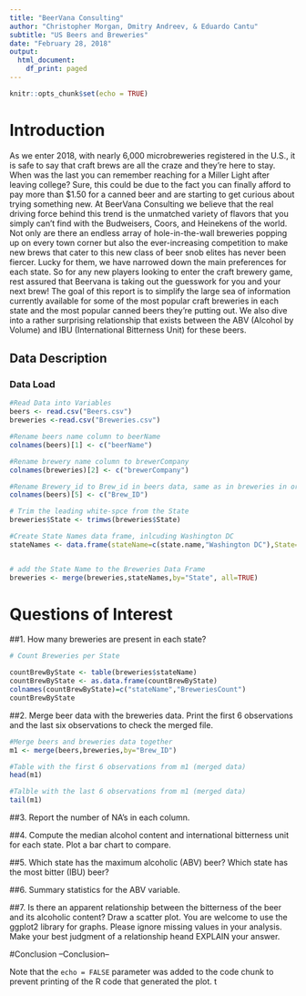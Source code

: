 ```yaml
---
title: "BeerVana Consulting"
author: "Christopher Morgan, Dmitry Andreev, & Eduardo Cantu"
subtitle: "US Beers and Breweries"
date: "February 28, 2018"
output: 
  html_document:
    df_print: paged
---
```


```r
knitr::opts_chunk$set(echo = TRUE)
```

# Introduction
As we enter 2018, with nearly 6,000 microbreweries registered in the U.S., it is safe to say that craft brews are all the craze and they're here to stay. When was the last you can remember reaching for a Miller Light after leaving college? Sure, this could be due to the fact you can finally afford to pay more than $1.50 for a canned beer and are starting to get curious about trying something new. At BeerVana Consulting we believe that the real driving force behind this trend is the unmatched variety of flavors that you simply can't find with the Budweisers, Coors, and Heinekens of the world. Not only are there an endless array of hole-in-the-wall breweries popping up on every town corner but also the ever-increasing competition to make new brews that cater to this new class of beer snob elites has never been fiercer. Lucky for them, we have narrowed down the main preferences for each state. So for any new players looking to enter the craft brewery game, rest assured that Beervana is taking out the guesswork for you and your next brew! The goal of this report is to simplify the large sea of information currently available for some of the most popular craft breweries in each state and the most popular canned beers they're putting out. We also dive into a rather surprising relationship that exists between the ABV (Alcohol by Volume) and IBU (International Bitterness Unit) for these beers.

## Data Description


### Data Load
```r
#Read Data into Variables
beers <- read.csv("Beers.csv")
breweries <-read.csv("Breweries.csv")

#Rename beers name column to beerName
colnames(beers)[1] <- c("beerName")

#Rename brewery name column to brewerCompany
colnames(breweries)[2] <- c("brewerCompany")

#Rename Brewery_id to Brew_id in beers data, same as in breweries in order to merge data sets
colnames(beers)[5] <- c("Brew_ID")

# Trim the leading white-spce from the State
breweries$State <- trimws(breweries$State)

#Create State Names data frame, inlcuding Washington DC
stateNames <- data.frame(stateName=c(state.name,"Washington DC"),State=c(state.abb,"DC"))


# add the State Name to the Breweries Data Frame
breweries <- merge(breweries,stateNames,by="State", all=TRUE)


```
# Questions of Interest

##1. How many breweries are present in each state?
```r
# Count Breweries per State

countBrewByState <- table(breweries$stateName)
countBrewByState <- as.data.frame(countBrewByState)
colnames(countBrewByState)=c("stateName","BreweriesCount")
countBrewByState
```

##2. Merge beer data with the breweries data. Print the first 6 observations and the last six observations to check the merged file.

```r
#Merge beers and breweries data together
m1 <- merge(beers,breweries,by="Brew_ID")

#Table with the first 6 observations from m1 (merged data)
head(m1)

#Talble with the last 6 observations from m1 (merged data)
tail(m1)

```

##3. Report the number of NA's in each column.

##4. Compute the median alcohol content and international bitterness unit for each state. Plot a bar chart to compare.

##5. Which state has the maximum alcoholic (ABV) beer? Which state has the most bitter (IBU) beer?

##6. Summary statistics for the ABV variable.

##7. Is there an apparent relationship between the bitterness of the beer and its alcoholic content? Draw a scatter plot. You are welcome to use the ggplot2 library for graphs. Please ignore missing values in your analysis. Make your best judgment of a relationship heand EXPLAIN your answer.

#Conclusion
--Conclusion--

Note that the `echo = FALSE` parameter was added to the code chunk to prevent printing of the R code that generated the plot.
t